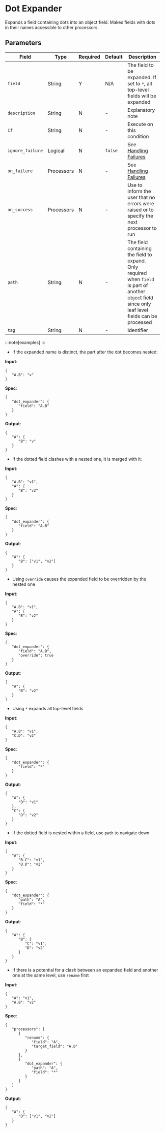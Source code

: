 
# Dot Expander

<Synopsis>
Expands a field containing dots into an object field. Makes fields with dots in their names accessible to other processors.
</Synopsis>

## Parameters

|Field|Type|Required|Default|Description|
|---|---|---|---|---|
|`field`|String|Y|N/A|The field to be expanded. If set to `*`, all top-level fields will be expanded|
|`description`|String|N|-|Explanatory note|
|`if`|String|N|-|Execute on this condition|
|`ignore_failure`|Logical|N|`false`|See [Handling Failures](../handling-failures.mdx)|
|`on_failure`|Processors|N|-|See [Handling Failures](../handling-failures.mdx)|
|`on_success`|Processors|N|-|Use to inform the user that no errors were raised or to specify the next processor to run|
|`path`|String|N|-|The field containing the field to expand. Only required when `field` is part of another object field since only leaf level fields can be processed|
|`tag`|String|N|-|Identifier|

:::note[examples]
:::
* If the expanded name is distinct, the part after the dot becomes nested:

**Input**:

```code
{
   "A.B": "v"
}
```

**Spec**:

```code
{
   "dot_expander": {
      "field": "A.B"
   }
}
```

**Output**:

```code
{
   "A": {
      "B": "v"
   }
}
```

* If the dotted field clashes with a nested one, it is merged with it:

**Input**:

```code
{
   "A.B": "v1",
   "A": {
      "B": "v2"
   }
}
```

**Spec**:

```code
{
   "dot_expander": {
      "field": "A.B"
   }
}
```

**Output**:

```code
{
   "A": {
      "B": ["v1", "v2"]
   }
}
```

* Using `override` causes the expanded field to be overridden by the nested one

**Input**:

```code
{
   "A.B": "v1",
   "A": {
      "B": "v2"
   }
}
```

**Spec**:

```code
{
   "dot_expander": {
      "field": "A.B",
      "override": true
   }
}
```

**Output**:

```code
{
   "A": {
      "B": "v2"
   }
}
```

* Using `*` expands all top-level fields

**Input**:

```code
{
   "A.B": "v1",
   "C.D": "v2"
}
```

**Spec**:

```code
{
   "dot_expander": {
      "field": "*"
   }
}
```

**Output**:

```code
{
   "A": {
      "B": "v1"
   },
   "C": {
      "D": "v2"
   }
}
```

* If the dotted field is nested within a field, use `path` to navigate down

**Input**:

```code
{
   "A": {
      "B.C": "v1",
      "B.D": "v2"
   }
}
```

**Spec**:

```code
{
   "dot_expander": {
      "path": "A",
      "field": "*"
   }
}
```

**Output**:

```code
{
   "A": {
      "B": {
         "C": "v1",
         "D": "v2"
      }
   }
}
```

* If there is a potential for a clash between an expanded field and another one at the same level, use `rename` first

**Input**:

```code
{
   "A": "v1",
   "A.B": "v2"
}
```

**Spec**:

```code
{
   "processors": [
      {
         "rename": {
            "field": "A",
            "target_field": "A.B"
         }
      },
      {
         "dot_expander": {
            "path": "A",
            "field": "*"
         }
      }
   ]
}
```

**Output**:

```code
{
   "A": {
      "B": ["v1", "v2"]
   }
}
```
